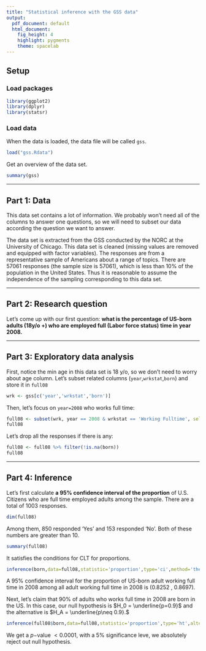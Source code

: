 ```yaml
---
title: "Statistical inference with the GSS data"
output:
  pdf_document: default
  html_document:
    fig_height: 4
    highlight: pygments
    theme: spacelab
---
```


## Setup

### Load packages

```r
library(ggplot2)
library(dplyr)
library(statsr)
```

### Load data
When the data is loaded, the data file will be called `gss`. 

```r
load("gss.Rdata")
```

Get an overview of the data set.

```r
summary(gss)
```
* * *

## Part 1: Data

This data set contains a lot of information. We probably won't need all of the columns to answer one questions, so we will need to subset our data according the question we want to answer. 

The data set is extracted from the GSS conducted by the NORC at the University of Chicago. This data set is cleaned (missing values are removed and equipped with factor variables). The responses are from a representative sample of Americans about a range of topics. There are 57061 responses (the sample size is 57061), which is less than 10% of the population in the United States. Thus it is reasonable to assume the independence of the sampling corresponding to this data set.

* * *

## Part 2: Research question
Let's come up with our first question: **what is the percentage of US-born adults (18y/o +) who are employed full (Labor force status) time in year 2008.**

* * *

## Part 3: Exploratory data analysis

First, notice the min age in this data set is 18 y/o, so we don't need to worry about age column. Let's subset related columns (`year`,`wrkstat`,`born`) and store it in `full08`

``` r
wrk <- gss[c('year','wrkstat','born')]
```

Then, let's focus on `year=2008` who works full time:

``` r
full08 <- subset(wrk, year == 2008 & wrkstat == 'Working Fulltime', select = born)
full08
```

Let's drop all the <NA> responses if there is any:

```r
full08 <- full08 %>% filter(!is.na(born))
full08
```

* * *

## Part 4: Inference

Let's first calculate **a 95% confidence interval of the proportion** of U.S. Citizens who are full time employed adults among the sample. There are a total of 1003 responses.

```r
dim(full08)
```

Among them, 850 responded 'Yes' and 153 responded 'No'. Both of these numbers are greater than 10.

```r
summary(full08)
```

It satisfies the conditions for CLT for proportions.

```r
inference(born,data=full08,statistic='proportion',type='ci',method='theoretical',success='Yes')
```

A 95% confidence interval for the proportion of US-born adult working full time in 2008 among all adult working full time in 2008 is (0.8252 , 0.8697). 

Next, let's claim that 90% of adults who works full time in 2008 are born in the US. In this case, our null hypothesis is $H_0 = \underline{p=0.9}$ and the alternative is $H_A = \underline{p\neq 0.9}.$

```r
inference(full08$born,data=full08,statistic='proportion',type='ht',alternative='twosided',method='theoretical',success='Yes',null=0.9)

```

We get a $p-$value $< 0.0001$, with a $5\%$ significance leve, we absolutely reject out null hypothesis. 
